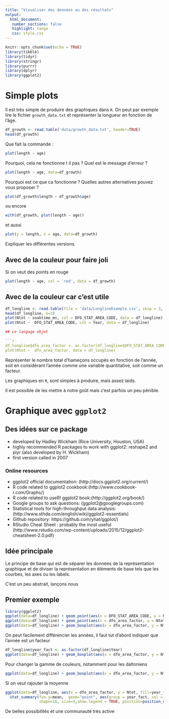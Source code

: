 ```yaml
---
title: "Visualiser des données ou des résultats"
output: 
  html_document:
   number_sections: false
   highlight: tango
   css: style.css
---
```


```r
knitr::opts_chunk$set(echo = TRUE)
library(tibble)
library(tidyr)
library(stringr)
library(purrr)
library(dplyr)
library(ggplot2)
```

# Simple plots

Il est très simple de produire des graphiques dans `R`. On peut par exemple lire le fichier `growth_data.txt` et représenter la longueur en fonction de l'âge.

```r
df_growth <- read.table('data/growth_data.txt', header=TRUE)
head(df_growth)
```

Que fait la commande :
```r
plot(length ~ age)
```

Pourquoi, cela ne fonctionne t il pas ? Quel est le message d'erreur ?

```r
plot(length ~ age, data=df_growth)
```

Pourquoi est ce que ca fonctionne ? Quelles autres alternatives pouvez vous proposer ? 

```r
plot(df_growth$length ~ df_growth$age)
```

ou encore

```r
with(df_growth, plot(length ~ age))
```

et aussi 

```r
plot(y = length, x = age, data=df_growth)
```

Expliquer les différentes versions.

## Avec de la couleur pour faire joli
Si on veut des points en rouge 

```r
plot(length ~ age, col = 'red', data = df_growth)
```

## Avec de la couleur car c'est utile

```r
df_longline <- read.table(file = 'data/LonglineExample.csv', skip = 3, header = TRUE, sep = ';')
head(df_longline, n=3)
plot(Ntot ~ soaktime_mn, col = DFO_STAT_AREA_CODE, data = df_longline)
plot(Ntot ~  DFO_STAT_AREA_CODE, col = Year, data = df_longline)

## Le langage objet

```r
df_longline$dfo_area_factor <- as.factor(df_longline$DFO_STAT_AREA_CODE)
plot(Ntot ~  dfo_area_factor, data = df_longline)
```

Représenter le nombre total d'hameçons occupés en fonction de l'année, soit en considérant l'année comme une variable quantitative, soit comme un facteur.


Les graphiques en `R`, sont simples à produire, mais assez laids.

Il est possible de les mettre à notre goût mais c'est parfois un peu pénible.

# Graphique avec `ggplot2`

## Des idées sur ce package

* developed by Hadley Wickham (Rice University, Houston, USA)
* highly recommended R packages to work with ggplot2: reshape2 and plyr (also developed by H. Wickham)
* first version called in 2007

### Online resources
* ggplot2 official documentation: (http://docs.ggplot2.org/current/)
* R code related to ggplot2 cookbook:(http://www.cookbook-r.com/Graphs/)
* R code related to useR! ggplot2 book:(http://ggplot2.org/book/)
* Google groups to ask questions: (ggplot2@googlegroups.com)
* Statistical tools for high-throughput data analysis:(http://www.sthda.com/english/wiki/ggplot2-essentials)
* Github repository: https://github.com/yhat/ggplot/)
* RStudio Cheat Sheet : probably the most useful (http://www.rstudio.com/wp-content/uploads/2015/12/ggplot2-cheatsheet-2.0.pdf)

## Idée principale 

Le principe de base qui est de séparer les données de la représentation graphique et de diviser la représentation en éléments de base tels que les courbes, les axes ou les labels.

C'est un peu abstrait, lançons nous

## Premier exemple

```r
library(ggplot2)
ggplot(data=df_longline) + geom_point(aes(x = DFO_STAT_AREA_CODE, y = Ntot)) 
ggplot(data=df_longline) + geom_point(aes(x = dfo_area_factor, y = Ntot)) 
ggplot(data=df_longline) + geom_boxplot(aes(x = dfo_area_factor, y = Ntot)) 
```


On peut facilement différencier les années, il faut tut d'abord indiquer que l'année est un facteur

```r
df_longline$year_fact <- as.factor(df_longline$Year)
ggplot(data=df_longline) + geom_boxplot(aes(x = dfo_area_factor, y = Ntot, fill=year_fact)) 
```

Pour changer la gamme de couleurs, notamment pour les daltoniens
```r
ggplot(data=df_longline) + geom_boxplot(aes(x = dfo_area_factor, y = Ntot, fill=year_fact)) + scale_fill_viridis_d(option = 'E')
```

Si on veut rajouter la moyenne 
```r
ggplot(data=df_longline, aes(x = dfo_area_factor, y = Ntot, fill=year_fact)) + geom_boxplot()  +
  stat_summary(fun.y=mean,  geom="point", aes(group = year_fact, col = year_fact), 
               shape=18, size=3,show.legend = TRUE, position=position_dodge(width=0.8)) + scale_fill_viridis_d(option = 'E')
```

De belles possibilités et une communauté très active


